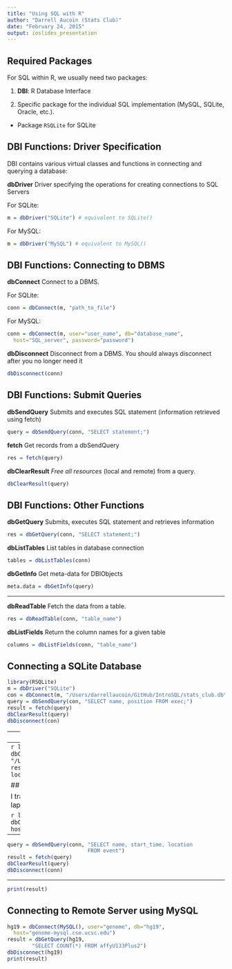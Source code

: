 ```yaml
---
title: "Using SQL with R"
author: "Darrell Aucoin (Stats Club)"
date: "February 24, 2015"
output: ioslides_presentation
---
```


## Required Packages
For SQL within R, we usually need two packages:

1. __DBI__: R Database Interface

2. Specific package for the individual SQL implementation (MySQL, SQLite, Oracle, etc.).  
  - Package `RSQLite` for SQLite

## DBI Functions: Driver Specification

DBI contains various virtual classes and functions in connecting and querying a database:

__dbDriver__ Driver specifying the operations for creating connections to SQL Servers   

For SQLite:
```r
m = dbDriver("SQLite") # equivalent to SQLite()
```

For MySQL:  
```r
m = dbDriver("MySQL") # equivalent to MySQL()
```

## DBI Functions: Connecting to DBMS 

__dbConnect__ Connect to a DBMS.  

For SQLite:
```r
conn = dbConnect(m, "path_to_file")
```

For MySQL:
```r
conn = dbConnect(m, user="user_name", db="database_name", 
  host="SQL_server", password="password")
```

__dbDisconnect__ Disconnect from a DBMS. You should always disconnect after you no longer need it

```r
dbDisconnect(conn)
```

## DBI Functions: Submit Queries

__dbSendQuery__ Submits and executes SQL statement (information retrieved using fetch)  

```r
query = dbSendQuery(conn, "SELECT statement;")
```

__fetch__ Get records from a dbSendQuery

```r
res = fetch(query)
```

__dbClearResult__ _Free all resources_ (local and remote) from a query.

```r
dbClearResult(query)
```

## DBI Functions: Other Functions

__dbGetQuery__ Submits, executes SQL statement and retrieves information  

```r
res = dbGetQuery(conn, "SELECT statement;")
```

__dbListTables__ List tables in database connection

```r
tables = dbListTables(conn)
```

__dbGetInfo__ Get meta-data for DBIObjects

```r
meta.data = dbGetInfo(query)
```

---

__dbReadTable__ Fetch the data from a table.

```r
res = dbReadTable(conn, "table_name")
```

__dbListFields__ Return the column names for a given table

```r
columns = dbListFields(conn, "table_name")
```

## Connecting a SQLite Database

```r
library(RSQLite)
m = dbDriver("SQLite")
con = dbConnect(m, "/Users/darrellaucoin/GitHub/IntroSQL/stats_club.db")
query = dbSendQuery(con, "SELECT name, position FROM exec;")
result = fetch(query)
dbClearResult(query)
dbDisconnect(con)
```

---
```r
result
```

---
```r
library(RSQLite)
m = dbDriver("SQLite")
con = dbConnect(m, "/Users/darrellaucoin/GitHub/IntroSQL/stats_club.db")
result = dbGetQuery(con,
                   "SELECT name, start_time, location
                   FROM event;")
result
dbDisconnect(con)
```

## Connecting to Local File System using MySQL

I transferred the data in stats_club.db to MySQL on my laptop.

```r
library("RMySQL") 
m = dbDriver("MySQL")
conn = dbConnect(m, user="darrell", db="stats_club",
                 host="localhost",
                 password="pass")
```
---
```r
query = dbSendQuery(conn, "SELECT name, start_time, location
                          FROM event")
result = fetch(query)
dbClearResult(query)
dbDisconnect(conn)
```
---
```r
print(result)
```

## Connecting to Remote Server using MySQL

```r
hg19 = dbConnect(MySQL(), user="genome", db="hg19", 
  host="genome-mysql.cse.ucsc.edu")
result = dbGetQuery(hg19, 
		"SELECT COUNT(*) FROM affyU133Plus2")
dbDisconnect(hg19)
print(result)
```
